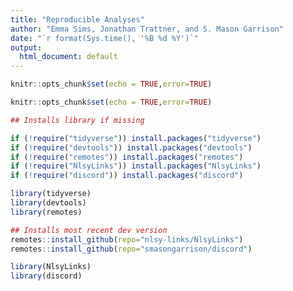 ```yaml
---
title: "Reproducible Analyses"
author: "Emma Sims, Jonathan Trattner, and S. Mason Garrison"
date: "`r format(Sys.time(), '%B %d %Y')`"
output:
  html_document: default
---
```


```r
knitr::opts_chunk$set(echo = TRUE,error=TRUE)
```

```r
knitr::opts_chunk$set(echo = TRUE,error=TRUE)

## Installs library if missing

if (!require("tidyverse")) install.packages("tidyverse")
if (!require("devtools")) install.packages("devtools")
if (!require("remotes")) install.packages("remotes")
if (!require("NlsyLinks")) install.packages("NlsyLinks")
if (!require("discord")) install.packages("discord")

library(tidyverse)
library(devtools) 
library(remotes)

## Installs most recent dev version
remotes::install_github(repo="nlsy-links/NlsyLinks")
remotes::install_github(repo="smasongarrison/discord")

library(NlsyLinks)
library(discord)
```